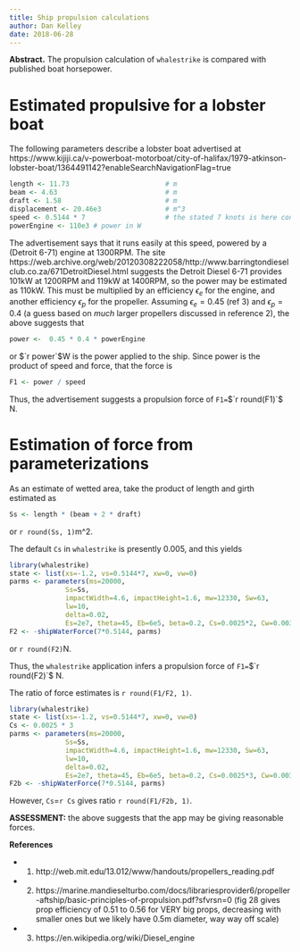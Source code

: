 ```yaml
---
title: Ship propulsion calculations
author: Dan Kelley
date: 2018-06-28
---
```


**Abstract.** The propulsion calculation of `whalestrike` is compared with published boat horsepower.

# Estimated propulsive for a lobster boat

The following parameters describe a lobster boat advertised at
https://www.kijiji.ca/v-powerboat-motorboat/city-of-halifax/1979-atkinson-lobster-boat/1364491142?enableSearchNavigationFlag=true

```r
length <- 11.73                        # m
beam <- 4.63                           # m
draft <- 1.58                          # m
displacement <- 20.46e3                # m^3
speed <- 0.5144 * 7                    # the stated 7 knots is here converted to m/s
powerEngine <- 110e3 # power in W
```

The advertisement says that it runs easily at this speed, powered by a (Detroit
6-71) engine at 1300RPM.  The site
https://web.archive.org/web/20120308222058/http://www.barringtondieselclub.co.za/671DetroitDiesel.html
suggests the Detroit Diesel 6-71 provides 101kW at 1200RPM and 119kW at
1400RPM, so the power may be estimated as 110kW.  This must be multiplied by an
efficiency $\epsilon_e$ for the engine, and another efficiency $\epsilon_p$ for
the propeller. Assuming $\epsilon_e=0.45$ (ref 3) and $\epsilon_p=0.4$ (a guess
based on *much* larger propellers discussed in reference 2), the above suggests that
```r
power <-  0.45 * 0.4 * powerEngine
```
or $`r power`$W is the power applied to the ship. Since power is the product of
speed and force, that the force is
```r
F1 <- power / speed
```

Thus, the advertisement suggests a propulsion force of `F1=`$`r round(F1)`$ N.

# Estimation of force from parameterizations

As an estimate of wetted area, take the product of length and girth estimated as
```r
Ss <- length * (beam + 2 * draft)
```
or `r round(Ss, 1)`m^2.

The default `Cs` in `whalestrike` is presently 0.005, and this yields

```r
library(whalestrike)
state <- list(xs=-1.2, vs=0.5144*7, xw=0, vw=0)
parms <- parameters(ms=20000,
              Ss=Ss,
              impactWidth=4.6, impactHeight=1.6, mw=12330, Sw=63,
              lw=10,
              delta=0.02,
              Es=2e7, theta=45, Eb=6e5, beta=0.2, Cs=0.0025*2, Cw=0.003)
F2 <- -shipWaterForce(7*0.5144, parms)
```
or `r round(F2)`N.

Thus, the `whalestrike` application infers a propulsion force of `F1=`$`r round(F2)`$ N.

The ratio of force estimates is `r round(F1/F2, 1)`.

```r
library(whalestrike)
state <- list(xs=-1.2, vs=0.5144*7, xw=0, vw=0)
Cs <- 0.0025 * 3
parms <- parameters(ms=20000,
              Ss=Ss,
              impactWidth=4.6, impactHeight=1.6, mw=12330, Sw=63,
              lw=10,
              delta=0.02,
              Es=2e7, theta=45, Eb=6e5, beta=0.2, Cs=0.0025*3, Cw=0.003)
F2b <- -shipWaterForce(7*0.5144, parms)
```
However, `Cs`=`r Cs` gives ratio `r round(F1/F2b, 1)`.


**ASSESSMENT:** the above suggests that the app may be giving reasonable forces.

**References**

* 1. http://web.mit.edu/13.012/www/handouts/propellers_reading.pdf
* 2. https://marine.mandieselturbo.com/docs/librariesprovider6/propeller-aftship/basic-principles-of-propulsion.pdf?sfvrsn=0 (fig 28 gives prop efficiency of 0.51 to 0.56 for VERY big props, decreasing
  with smaller ones but we likely have 0.5m diameter, way way off scale)
* 3. https://en.wikipedia.org/wiki/Diesel_engine
